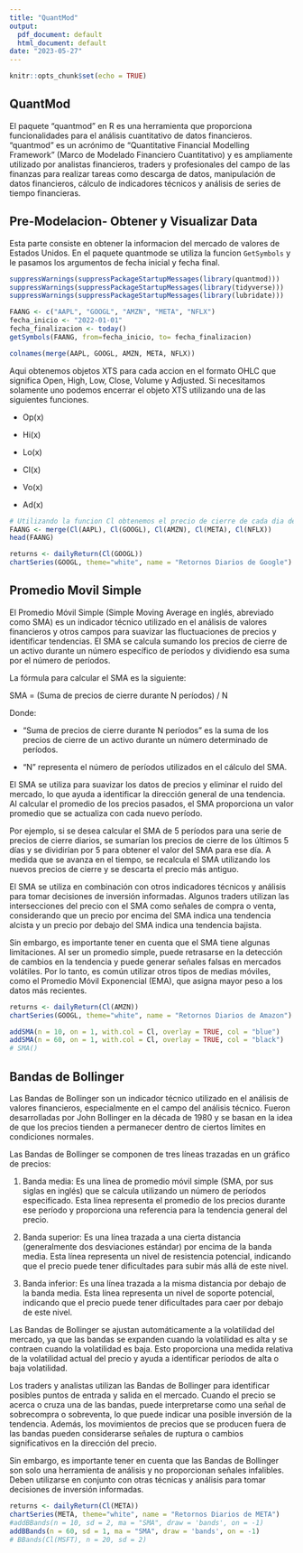 ```yaml
---
title: "QuantMod"
output:
  pdf_document: default
  html_document: default
date: "2023-05-27"
---
```


```r
knitr::opts_chunk$set(echo = TRUE)
```

## QuantMod

El paquete "quantmod" en R es una herramienta que proporciona funcionalidades para el análisis cuantitativo de datos financieros. "quantmod" es un acrónimo de "Quantitative Financial Modelling Framework" (Marco de Modelado Financiero Cuantitativo) y es ampliamente utilizado por analistas financieros, traders y profesionales del campo de las finanzas para realizar tareas como descarga de datos, manipulación de datos financieros, cálculo de indicadores técnicos y análisis de series de tiempo financieras.

## Pre-Modelacion- Obtener y Visualizar Data

Esta parte consiste en obtener la informacion del mercado de valores de Estados Unidos. En el paquete quantmode se utiliza la funcion `GetSymbols` y le pasamos los argumentos de fecha inicial y fecha final.

```r
suppressWarnings(suppressPackageStartupMessages(library(quantmod)))
suppressWarnings(suppressPackageStartupMessages(library(tidyverse)))
suppressWarnings(suppressPackageStartupMessages(library(lubridate)))

FAANG <- c("AAPL", "GOOGL", "AMZN", "META", "NFLX")
fecha_inicio <- "2022-01-01"
fecha_finalizacion <- today()
getSymbols(FAANG, from=fecha_inicio, to= fecha_finalizacion)

colnames(merge(AAPL, GOOGL, AMZN, META, NFLX))
```

Aqui obtenemos objetos XTS para cada accion en el formato OHLC que significa Open, High, Low, Close, Volume y Adjusted. Si necesitamos solamente uno podemos encerrar el objeto XTS utilizando una de las siguientes funciones.

-   Op(x)

-   Hi(x)

-   Lo(x)

-   Cl(x)

-   Vo(x)

-   Ad(x)

```r
# Utilizando la funcion Cl obtenemos el precio de cierre de cada dia de las acciones FAANG
FAANG <- merge(Cl(AAPL), Cl(GOOGL), Cl(AMZN), Cl(META), Cl(NFLX))
head(FAANG)
```

```r
returns <- dailyReturn(Cl(GOOGL))
chartSeries(GOOGL, theme="white", name = "Retornos Diarios de Google")
```

## Promedio Movil Simple

El Promedio Móvil Simple (Simple Moving Average en inglés, abreviado como SMA) es un indicador técnico utilizado en el análisis de valores financieros y otros campos para suavizar las fluctuaciones de precios y identificar tendencias. El SMA se calcula sumando los precios de cierre de un activo durante un número específico de períodos y dividiendo esa suma por el número de períodos.

La fórmula para calcular el SMA es la siguiente:

SMA = (Suma de precios de cierre durante N períodos) / N

Donde:

-   "Suma de precios de cierre durante N períodos" es la suma de los precios de cierre de un activo durante un número determinado de períodos.

-   "N" representa el número de períodos utilizados en el cálculo del SMA.

El SMA se utiliza para suavizar los datos de precios y eliminar el ruido del mercado, lo que ayuda a identificar la dirección general de una tendencia. Al calcular el promedio de los precios pasados, el SMA proporciona un valor promedio que se actualiza con cada nuevo período.

Por ejemplo, si se desea calcular el SMA de 5 períodos para una serie de precios de cierre diarios, se sumarían los precios de cierre de los últimos 5 días y se dividirían por 5 para obtener el valor del SMA para ese día. A medida que se avanza en el tiempo, se recalcula el SMA utilizando los nuevos precios de cierre y se descarta el precio más antiguo.

El SMA se utiliza en combinación con otros indicadores técnicos y análisis para tomar decisiones de inversión informadas. Algunos traders utilizan las intersecciones del precio con el SMA como señales de compra o venta, considerando que un precio por encima del SMA indica una tendencia alcista y un precio por debajo del SMA indica una tendencia bajista.

Sin embargo, es importante tener en cuenta que el SMA tiene algunas limitaciones. Al ser un promedio simple, puede retrasarse en la detección de cambios en la tendencia y puede generar señales falsas en mercados volátiles. Por lo tanto, es común utilizar otros tipos de medias móviles, como el Promedio Móvil Exponencial (EMA), que asigna mayor peso a los datos más recientes.

```r
returns <- dailyReturn(Cl(AMZN))
chartSeries(GOOGL, theme="white", name = "Retornos Diarios de Amazon")

addSMA(n = 10, on = 1, with.col = Cl, overlay = TRUE, col = "blue")
addSMA(n = 60, on = 1, with.col = Cl, overlay = TRUE, col = "black")
# SMA()
```

## Bandas de Bollinger

Las Bandas de Bollinger son un indicador técnico utilizado en el análisis de valores financieros, especialmente en el campo del análisis técnico. Fueron desarrolladas por John Bollinger en la década de 1980 y se basan en la idea de que los precios tienden a permanecer dentro de ciertos límites en condiciones normales.

Las Bandas de Bollinger se componen de tres líneas trazadas en un gráfico de precios:

1.  Banda media: Es una línea de promedio móvil simple (SMA, por sus siglas en inglés) que se calcula utilizando un número de períodos especificado. Esta línea representa el promedio de los precios durante ese período y proporciona una referencia para la tendencia general del precio.

2.  Banda superior: Es una línea trazada a una cierta distancia (generalmente dos desviaciones estándar) por encima de la banda media. Esta línea representa un nivel de resistencia potencial, indicando que el precio puede tener dificultades para subir más allá de este nivel.

3.  Banda inferior: Es una línea trazada a la misma distancia por debajo de la banda media. Esta línea representa un nivel de soporte potencial, indicando que el precio puede tener dificultades para caer por debajo de este nivel.

Las Bandas de Bollinger se ajustan automáticamente a la volatilidad del mercado, ya que las bandas se expanden cuando la volatilidad es alta y se contraen cuando la volatilidad es baja. Esto proporciona una medida relativa de la volatilidad actual del precio y ayuda a identificar períodos de alta o baja volatilidad.

Los traders y analistas utilizan las Bandas de Bollinger para identificar posibles puntos de entrada y salida en el mercado. Cuando el precio se acerca o cruza una de las bandas, puede interpretarse como una señal de sobrecompra o sobreventa, lo que puede indicar una posible inversión de la tendencia. Además, los movimientos de precios que se producen fuera de las bandas pueden considerarse señales de ruptura o cambios significativos en la dirección del precio.

Sin embargo, es importante tener en cuenta que las Bandas de Bollinger son solo una herramienta de análisis y no proporcionan señales infalibles. Deben utilizarse en conjunto con otras técnicas y análisis para tomar decisiones de inversión informadas.

```r
returns <- dailyReturn(Cl(META))
chartSeries(META, theme="white", name = "Retornos Diarios de META")
#addBBands(n = 10, sd = 2, ma = "SMA", draw = 'bands', on = -1)
addBBands(n = 60, sd = 1, ma = "SMA", draw = 'bands', on = -1)
# BBands(Cl(MSFT), n = 20, sd = 2)
```

